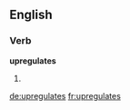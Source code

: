 ==English==

===Verb===
'''upregulates'''

# {{en-third-person singular of|upregulate}}

[[de:upregulates]]
[[fr:upregulates]]